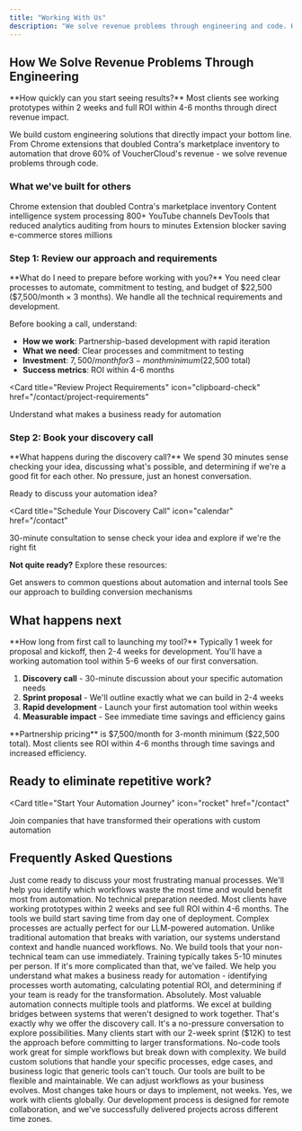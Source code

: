 ```yaml
---
title: "Working With Us"
description: "We solve revenue problems through engineering and code. Here's how we work with SaaS and marketplace teams."
---
```


<script type="application/ld+json">
  {`{
  "@context": "https://schema.org",
  "@type": "HowTo",
  "name": "How to Work with WithSeismic",
  "description": "We solve revenue problems through engineering and code. Learn how we work with SaaS and marketplace teams to build custom solutions.",
  "url": "https://withseismic.com/quickstart",
  "step": [
    {
      "@type": "HowToStep",
      "position": 1,
      "name": "Review our approach and requirements",
      "text": "Understand sprint-based development, requirements, and investment levels starting at $12K"
    },
    {
      "@type": "HowToStep",
      "position": 2,
      "name": "Book your discovery call",
      "text": "30-minute call to explore your automation opportunities"
    },
    {
      "@type": "HowToStep",
      "position": 3,
      "name": "Rapid development",
      "text": "Launch your first automation tool within weeks"
    },
    {
      "@type": "HowToStep",
      "position": 4,
      "name": "Measurable impact",
      "text": "See immediate time savings and efficiency gains with ROI within 4-6 months"
    }
  ],
  "totalTime": "PT30M",
  "supply": "Clear processes and commitment to testing",
  "yield": "Custom automation tools that eliminate repetitive work"
}`}
</script>

## How We Solve Revenue Problems Through Engineering

<Info>
  **How quickly can you start seeing results?** Most clients see working
  prototypes within 2 weeks and full ROI within 4-6 months through direct revenue impact.
</Info>

We build custom engineering solutions that directly impact your bottom line. From Chrome extensions that doubled Contra's marketplace inventory to automation that drove 60% of VoucherCloud's revenue - we solve revenue problems through code.

### What we've built for others

<CardGroup cols={2}>
  <Card title="2x marketplace growth" icon="chrome">
    Chrome extension that doubled Contra's marketplace inventory
  </Card>
  <Card title="200x faster" icon="bolt">
    Content intelligence system processing 800+ YouTube channels
  </Card>
  <Card title="90% time saved" icon="clock">
    DevTools that reduced analytics auditing from hours to minutes
  </Card>
  <Card title="15% margin recovery" icon="shield">
    Extension blocker saving e-commerce stores millions
  </Card>
</CardGroup>

### Step 1: Review our approach and requirements

<Info>
  **What do I need to prepare before working with you?** You need clear
  processes to automate, commitment to testing, and budget of $22,500 ($7,500/month × 3 months). We
  handle all the technical requirements and development.
</Info>

Before booking a call, understand:

- **How we work**: Partnership-based development with rapid iteration
- **What we need**: Clear processes and commitment to testing
- **Investment**: $7,500/month for 3-month minimum ($22,500 total)
- **Success metrics**: ROI within 4-6 months

<Card
  title="Review Project Requirements"
  icon="clipboard-check"
  href="/contact/project-requirements"
>
  Understand what makes a business ready for automation
</Card>

### Step 2: Book your discovery call

<Info>
  **What happens during the discovery call?** We spend 30 minutes sense checking your idea, discussing what's possible, and determining if we're a good fit for each other. No pressure, just an honest conversation.
</Info>

Ready to discuss your automation idea?

<Card
  title="Schedule Your Discovery Call"
  icon="calendar"
  href="/contact"
>
  30-minute consultation to sense check your idea and explore if we're the right fit
</Card>

**Not quite ready?** Explore these resources:

<CardGroup cols={2}>
  <Card title="Read the FAQ" icon="circle-question" href="/contact/faq">
    Get answers to common questions about automation and internal tools
  </Card>
  <Card
    title="Watch Doug's Content"
    icon="youtube"
    href="https://youtube.com/@dougsilkstone"
  >
    See our approach to building conversion mechanisms
  </Card>
</CardGroup>

## What happens next

<Info>
  **How long from first call to launching my tool?** Typically 1 week for
  proposal and kickoff, then 2-4 weeks for development. You'll have a working
  automation tool within 5-6 weeks of our first conversation.
</Info>

1. **Discovery call** - 30-minute discussion about your specific automation needs
2. **Sprint proposal** - We'll outline exactly what we can build in 2-4 weeks
3. **Rapid development** - Launch your first automation tool within weeks
4. **Measurable impact** - See immediate time savings and efficiency gains

<Info>
  **Partnership pricing** is $7,500/month for 3-month minimum ($22,500 total). Most clients see
  ROI within 4-6 months through time savings and increased efficiency.
</Info>

## Ready to eliminate repetitive work?

<Card
  title="Start Your Automation Journey"
  icon="rocket"
  href="/contact"
>
  Join companies that have transformed their operations with custom automation
</Card>

## Frequently Asked Questions

<AccordionGroup>
  <Accordion title="What do I need to prepare for our discovery call?">
    Just come ready to discuss your most frustrating manual processes. We'll help you identify which workflows waste the most time and would benefit most from automation. No technical preparation needed.
  </Accordion>

  <Accordion title="How long does it take to see results?">
    Most clients have working prototypes within 2 weeks and see full ROI within 4-6 months. The tools we build start saving time from day one of deployment.
  </Accordion>

  <Accordion title="What if my processes are too complex for automation?">
    Complex processes are actually perfect for our LLM-powered automation. Unlike traditional automation that breaks with variation, our systems understand context and handle nuanced workflows.
  </Accordion>

  <Accordion title="Do I need technical expertise on my team?">
    No. We build tools that your non-technical team can use immediately. Training typically takes 5-10 minutes per person. If it's more complicated than that, we've failed.
  </Accordion>

  <Accordion title="What's included in the project requirements assessment?">
    We help you understand what makes a business ready for automation - identifying processes worth automating, calculating potential ROI, and determining if your team is ready for the transformation.
  </Accordion>

  <Accordion title="Can you automate processes that involve multiple tools?">
    Absolutely. Most valuable automation connects multiple tools and platforms. We excel at building bridges between systems that weren't designed to work together.
  </Accordion>

  <Accordion title="What if we're not ready to commit to a full project?">
    That's exactly why we offer the discovery call. It's a no-pressure conversation to explore possibilities. Many clients start with our 2-week sprint ($12K) to test the approach before committing to larger transformations.
  </Accordion>

  <Accordion title="How is this different from no-code automation tools?">
    No-code tools work great for simple workflows but break down with complexity. We build custom solutions that handle your specific processes, edge cases, and business logic that generic tools can't touch.
  </Accordion>

  <Accordion title="What happens if our processes change after automation?">
    Our tools are built to be flexible and maintainable. We can adjust workflows as your business evolves. Most changes take hours or days to implement, not weeks.
  </Accordion>

  <Accordion title="Do you work with companies outside the US?">
    Yes, we work with clients globally. Our development process is designed for remote collaboration, and we've successfully delivered projects across different time zones.
  </Accordion>
</AccordionGroup>
